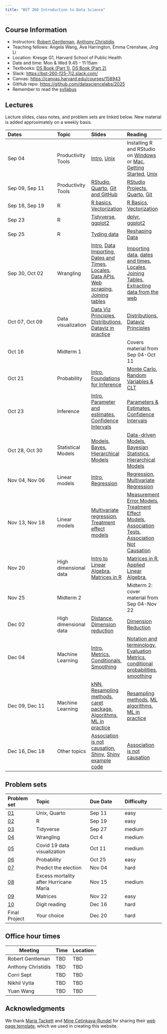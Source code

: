 ```yaml
---
title: "BST 260 Introduction to Data Science"
---
```


## Course Information

* Instructors: [Robert Gentleman](https://ds.dfci.harvard.edu/our-people/robert-gentleman-phd/), [Anthony Christidis](https://dbmi.hms.harvard.edu/people/anthony-christidis)
* Teaching fellows:  Angela Wang, Ava Harrington, Emma Crenshaw, Jing Li
* Location: Kresge G1,	Harvard School of Public Health
* Date and time: Mon & Wed 9.45 - 11:15am
* Textbooks: [DS Book (Part 1)](https://rafalab.dfci.harvard.edu/dsbook-part-1/), [DS Book (Part 2)](https://rafalab.dfci.harvard.edu/dsbook-part-2/)
* Slack: <https://bst-260-f25-7j2.slack.com/>
* Canvas: <https://canvas.harvard.edu/courses/158943>
* GitHub repo: <https://github.com/datasciencelabs/2025>
* Remember to read the [syllabus](syllabus.qmd)

## Lectures 

Lecture slides, class notes, and problem sets are linked below. New material is added approximately on a weekly basis.

| Dates   | Topic  |    Slides | Reading |
|:-------------------|:---------|:----------|:----------|
| Sep 04 | Productivity Tools| [Intro](slides/00-intro.qmd), [Unix](slides/productivity/01-unix.qmd) | Installing R and RStudio on [Windows](https://teacherscollege.screenstepslive.com/a/1108074-install-r-and-rstudio-for-windows) or [Mac](https://teacherscollege.screenstepslive.com/a/1135059-install-r-and-rstudio-for-mac), [Getting Started](http://rafalab.dfci.harvard.edu/dsbook-part-1/R/getting-started.html), [Unix](http://rafalab.dfci.harvard.edu/dsbook-part-1/productivity/unix.html)|
| Sep 09,  Sep 11| Productivity Tools| [RStudio](slides/productivity/02-rstudio.qmd), [Quarto](slides/productivity/03-quarto.qmd), [Git and GitHub](slides/productivity/04-git.qmd) | [RStudio Projects, Quarto](https://rafalab.dfci.harvard.edu/dsbook-part-1/productivity/reproducible-projects.html), [Git](http://rafalab.dfci.harvard.edu/dsbook-part-1/productivity/git.html) |
| Sep 16, Sep 19 | R | [R basics](slides/R/05-r-basics.qmd), [Vectorization](slides/R/06-vectorization.qmd) |  [R Basics](http://rafalab.dfci.harvard.edu/dsbook-part-1/R/R-basics.html), [Vectorization](http://rafalab.dfci.harvard.edu/dsbook-part-1/R/programming-basics.html#sec-vectorization) |
| Sep 23 | R | [Tidyverse](slides/R/07-tidyverse.qmd), [ggplot2](slides/R/08-ggplot2.qmd) | [dplyr](http://rafalab.dfci.harvard.edu/dsbook-part-1/R/tidyverse.html), [ggplot2](http://rafalab.dfci.harvard.edu/dsbook-part-1/dataviz/ggplot2.html) |
| Sep 25 | R | [Tyding data](slides/R/09-tidyr.qmd) | [Reshaping Data](http://rafalab.dfci.harvard.edu/dsbook-part-1/wrangling/reshaping-data.html)
| Sep 30, Oct 02 | Wrangling  | [Intro](slides/wrangling/10-intro-to-wrangling.qmd), [Data Importing](slides/wrangling/11-importing-files.qmd), [Dates and Times](slides/wrangling/12-dates-and-times.qmd), [Locales](slides/wrangling/13-locales.qmd), [Data APIs](slides/wrangling/14-data-apis.qmd), [Web scraping](slides/wrangling/15-web-scraping.qmd), [Joining tables](slides/wrangling/16-joining-tables.qmd) | [Importing data](https://rafalab.dfci.harvard.edu/dsbook-part-1/R/importing-data.html), [dates and times](http://rafalab.dfci.harvard.edu/dsbook-part-1/wrangling/dates-and-times.html), [Locales](https://rafalab.dfci.harvard.edu/dsbook-part-1/wrangling/locales.html), [Joining Tables](http://rafalab.dfci.harvard.edu/dsbook-part-1/wrangling/joining-tables.html), [Extracting data from the web](https://rafalab.dfci.harvard.edu/dsbook-part-1/wrangling/web-scraping.html)|
Oct 07, Oct 09 | Data visualization  | [Data Viz Principles](slides/dataviz/17-dataviz-principles.qmd), [Distributions](slides/dataviz/18-distributions.qmd), [Dataviz in practice](slides/dataviz/19-dataviz-in-practice.qmd)| [Distributions](http://rafalab.dfci.harvard.edu/dsbook-part-1/dataviz/distributions.html), [Dataviz Principles](http://rafalab.dfci.harvard.edu/dsbook-part-1/dataviz/dataviz-principles.html) |
| Oct 16 | Midterm 1 | | Covers material from Sep 04-Oct 11|
| Oct 21 | Probability   | [Intro](slides/prob/20-intro-to-prob.qmd), [Foundations for Inference](slides/prob/21-inference-foundations.qmd)| [Monte Carlo](http://rafalab.dfci.harvard.edu/dsbook-part-2/prob/continuous-probability.html#monte-carlo), [Random Variables & CLT](http://rafalab.dfci.harvard.edu/dsbook-part-2/prob/random-variables-sampling-models-clt.html)|
| Oct 23 | Inference | [Intro](slides/inference/22-intro-inference.qmd), [Parameter and estimates](slides/inference/23-parameters-estimates.qmd), [Confidence Intervals](slides/inference/24-confidence-intervals.qmd) | [Parameters & Estimates](http://rafalab.dfci.harvard.edu/dsbook-part-2/inference/parameters-estimates.html), [Confidence Intervals](http://rafalab.dfci.harvard.edu/dsbook-part-2/inference/confidence-intervals.html) |
| Oct 28, Oct 30 | Statistical Models | [Models](slides/inference/25-models.qmd), [Bayes](slides/inference/26-bayes.qmd), [Hierarchical Models](slides/inference/27-hierarchical-models.qmd) | [Data-driven Models](http://rafalab.dfci.harvard.edu/dsbook-part-2/inference/models.html),  [Bayesian Statistics](http://rafalab.dfci.harvard.edu/dsbook-part-2/inference/bayes.html), [Hierarchical Models](http://rafalab.dfci.harvard.edu/dsbook-part-2/inference/hierarchical-models.html) |
| Nov 04, Nov 06 |  Linear models  | [Intro](slides/linear-models/28-intro-to-linear-models.qmd), [Regression](slides/linear-models/29-regression.qmd) |  [Regression](http://rafalab.dfci.harvard.edu/dsbook-part-2/linear-models/regression.html), [Multivariate Regression](http://rafalab.dfci.harvard.edu/dsbook-part-2/linear-models/multivariate-regression.html) |
| Nov 13, Nov 18 |  Linear models  | [Multivariate regression](slides/linear-models/30-multivariate-regression.qmd), [Treatment effect models](slides/linear-models/31-treatment-effect-models.qmd) |  [Measurement Error Models](http://rafalab.dfci.harvard.edu/dsbook-part-2/linear-models/measurement-error-models.html), [Treatment Effect Models](http://rafalab.dfci.harvard.edu/dsbook-part-2/linear-models/treatment-effect-models.html), [Association Tests](http://rafalab.dfci.harvard.edu/dsbook-part-2/linear-models/association-tests.html), [Association Not Causation](http://rafalab.dfci.harvard.edu/dsbook-part-2/linear-models/association-not-causation.html) |
|  Nov 20 | High dimensional data| [Intro to Linear Algebra](slides/highdim/32-linear-algebra-intro.qmd), [Matrices in R](slides/highdim/33-matrices-in-R.qmd) | [Matrices in R](https://rafalab.dfci.harvard.edu/dsbook-part-2/highdim/matrices-in-R.html), [Applied Linear Algebra](https://rafalab.dfci.harvard.edu/dsbook-part-2/highdim/linear-algebra.html), |
| Nov 25 | Midterm 2 | | Midterm 2: cover material from Sep 04-Nov 22|
| Dec 02 | High dimensional data | [Distance](slides/highdim/34-distance.qmd), [Dimension reduction](slides/highdim/35-dimension-reduction.qmd) |[Dimension Reduction](https://rafalab.dfci.harvard.edu/dsbook-part-2/highdim/dimension-reduction.html) |
| Dec 04 | Machine Learning | [Intro](slides/ml/36-intro-ml.qmd), [Metrics](slides/ml/37-evaluation-metrics.qmd), [Conditionals](slides/ml/38-conditionals.qmd), [Smoothing](slides/ml/39-smoothing.qmd)|[Notation and terminology](https://rafalab.dfci.harvard.edu/dsbook-part-2/ml/notation-and-terminology.html), [Evaluation Metrics](https://rafalab.dfci.harvard.edu/dsbook-part-2/ml/evaluation-metrics.html), [conditional probabilities](https://rafalab.dfci.harvard.edu/dsbook-part-2/ml/conditionals.html), [smoothing](https://rafalab.dfci.harvard.edu/dsbook-part-2/ml/smoothing.html) |
|  Dec 09, Dec 11 | Machine Learning | [kNN](slides/ml/40-knn.qmd), [Resampling methods](slides/ml/41-resampling-methods.qmd), [caret package](slides/ml/42-caret.qmd), [Algorithms](slides/ml/43-algorithms.qmd), [ML in practice](slides/ml/44-ml-in-practice.qmd)|[Resampling methods](https://rafalab.dfci.harvard.edu/dsbook-part-2/ml/resampling-methods.html), [ML algorithms](https://rafalab.dfci.harvard.edu/dsbook-part-2/ml/algorithms.html), [ML in practice](https://rafalab.dfci.harvard.edu/dsbook-part-2/ml/ml-in-practice.html) |
| Dec 16, Dec 18 | Other topics  | [Association is not causation](slides/other-topics/45-association-not-causation.qmd), [Shiny](slides/other-topics/46-shiny.qmd), [Shiny example code](https://github.com/datasciencelabs/2024/tree/main/shiny)| [Association is not causation](https://rafalab.dfci.harvard.edu/dsbook-part-2/linear-models/association-not-causation.html) |

## Problem sets

| Problem set| Topic | Due Date |  Difficulty |
|:-------|:--------------|:---------|:----------|
| [01](psets/pset-01-unix-quarto.qmd)   |  Unix, Quarto|Sep 11   | easy | 
| [02](psets/pset-02-r-vectorization.qmd) |  R | Sep 19   |easy | 
| [03](psets/pset-03-tidyverse.qmd)          |  Tidyverse | Sep 27   |medium | 
| [04](psets/pset-04-wrangling.qmd)          | Wrangling | Oct 4   | medium | 
| [05](psets/pset-05-dataviz.qmd) |  Covid 19 data visualization | Oct 11   |medium | 
| [06](psets/pset-06-prob.qmd)          | Probability | Oct 25   | easy | 
| [07](psets/pset-07-election.qmd)          | Predict the election |Nov 04   |  hard | 
| [08](psets/pset-08-linear-models.qmd)          | Excess mortality after Hurricane María |Nov 15   |  medium | 
| [09](psets/pset-09-matrices.qmd)          | Matrices | Nov 22   | easy | 
| [10](psets/pset-10-ml.qmd)          | Digit reading | Dec 16   | hard | 
|Final Project| Your choice | Dec 20   | hard  |

## Office hour times

| Meeting | Time  | Location                 |
|---------|----------|------------------------|
| Robert Gentleman  | TBD  |   TBD     |
| Anthony Christidis  | TBD  |   TBD     |
| Corri Sept | TBD     | TBD         |
| Nikhil Vytla   | TBD     | TBD         |
| Yuan Wang | TBD     | TBD |

## Acknowledgments

We thank [Maria Tackett](https://github.com/matackett) and [Mine Çetinkaya-Rundel](https://github.com/mine-cetinkaya-rundel) for sharing their [web page template](https://github.com/rstudio-conf-2022/teach-ds-course-website/tree/main), which we used in creating this website.


